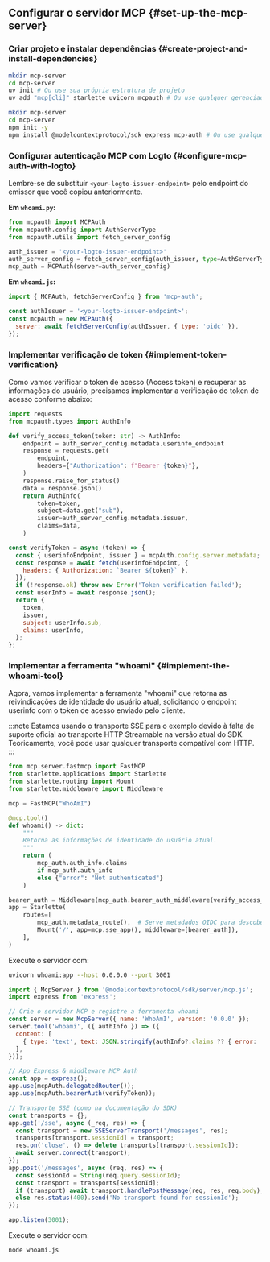 
## Configurar o servidor MCP \{#set-up-the-mcp-server}

### Criar projeto e instalar dependências \{#create-project-and-install-dependencies}

<Tabs groupId="sdk">
<TabItem value="python" label="Python">

```bash
mkdir mcp-server
cd mcp-server
uv init # Ou use sua própria estrutura de projeto
uv add "mcp[cli]" starlette uvicorn mcpauth # Ou use qualquer gerenciador de pacotes de sua preferência
```

</TabItem>
<TabItem value="node" label="Node.js">

```bash
mkdir mcp-server
cd mcp-server
npm init -y
npm install @modelcontextprotocol/sdk express mcp-auth # Ou use qualquer gerenciador de pacotes de sua preferência
```

</TabItem>
</Tabs>

### Configurar autenticação MCP com Logto \{#configure-mcp-auth-with-logto}

Lembre-se de substituir `<your-logto-issuer-endpoint>` pelo endpoint do emissor que você copiou anteriormente.

<Tabs groupId="sdk">
<TabItem value="python" label="Python">

**Em `whoami.py`:**

```python
from mcpauth import MCPAuth
from mcpauth.config import AuthServerType
from mcpauth.utils import fetch_server_config

auth_issuer = '<your-logto-issuer-endpoint>'
auth_server_config = fetch_server_config(auth_issuer, type=AuthServerType.OIDC)
mcp_auth = MCPAuth(server=auth_server_config)
```

</TabItem>
<TabItem value="node" label="Node.js">

**Em `whoami.js`:**

```js
import { MCPAuth, fetchServerConfig } from 'mcp-auth';

const authIssuer = '<your-logto-issuer-endpoint>';
const mcpAuth = new MCPAuth({
  server: await fetchServerConfig(authIssuer, { type: 'oidc' }),
});
```

</TabItem>
</Tabs>

### Implementar verificação de token \{#implement-token-verification}

Como vamos verificar o token de acesso (Access token) e recuperar as informações do usuário, precisamos implementar a verificação do token de acesso conforme abaixo:

<Tabs groupId="sdk">
<TabItem value="python" label="Python">

```python
import requests
from mcpauth.types import AuthInfo

def verify_access_token(token: str) -> AuthInfo:
    endpoint = auth_server_config.metadata.userinfo_endpoint
    response = requests.get(
        endpoint,
        headers={"Authorization": f"Bearer {token}"},
    )
    response.raise_for_status()
    data = response.json()
    return AuthInfo(
        token=token,
        subject=data.get("sub"),
        issuer=auth_server_config.metadata.issuer,
        claims=data,
    )
```

</TabItem>
<TabItem value="node" label="Node.js">

```js
const verifyToken = async (token) => {
  const { userinfoEndpoint, issuer } = mcpAuth.config.server.metadata;
  const response = await fetch(userinfoEndpoint, {
    headers: { Authorization: `Bearer ${token}` },
  });
  if (!response.ok) throw new Error('Token verification failed');
  const userInfo = await response.json();
  return {
    token,
    issuer,
    subject: userInfo.sub,
    claims: userInfo,
  };
};
```

</TabItem>
</Tabs>

### Implementar a ferramenta "whoami" \{#implement-the-whoami-tool}

Agora, vamos implementar a ferramenta "whoami" que retorna as reivindicações de identidade do usuário atual, solicitando o endpoint userinfo com o token de acesso enviado pelo cliente.

:::note
Estamos usando o transporte SSE para o exemplo devido à falta de suporte oficial ao transporte HTTP Streamable na versão atual do SDK. Teoricamente, você pode usar qualquer transporte compatível com HTTP.
:::

<Tabs groupId="sdk">
<TabItem value="python" label="Python">

```python
from mcp.server.fastmcp import FastMCP
from starlette.applications import Starlette
from starlette.routing import Mount
from starlette.middleware import Middleware

mcp = FastMCP("WhoAmI")

@mcp.tool()
def whoami() -> dict:
    """
    Retorna as informações de identidade do usuário atual.
    """
    return (
        mcp_auth.auth_info.claims
        if mcp_auth.auth_info
        else {"error": "Not authenticated"}
    )

bearer_auth = Middleware(mcp_auth.bearer_auth_middleware(verify_access_token))
app = Starlette(
    routes=[
        mcp_auth.metadata_route(),  # Serve metadados OIDC para descoberta
        Mount('/', app=mcp.sse_app(), middleware=[bearer_auth]),
    ],
)
```

Execute o servidor com:

```bash
uvicorn whoami:app --host 0.0.0.0 --port 3001
```

</TabItem>
<TabItem value="node" label="Node.js">

```js
import { McpServer } from '@modelcontextprotocol/sdk/server/mcp.js';
import express from 'express';

// Crie o servidor MCP e registre a ferramenta whoami
const server = new McpServer({ name: 'WhoAmI', version: '0.0.0' });
server.tool('whoami', ({ authInfo }) => ({
  content: [
    { type: 'text', text: JSON.stringify(authInfo?.claims ?? { error: 'Not authenticated' }) },
  ],
}));

// App Express & middleware MCP Auth
const app = express();
app.use(mcpAuth.delegatedRouter());
app.use(mcpAuth.bearerAuth(verifyToken));

// Transporte SSE (como na documentação do SDK)
const transports = {};
app.get('/sse', async (_req, res) => {
  const transport = new SSEServerTransport('/messages', res);
  transports[transport.sessionId] = transport;
  res.on('close', () => delete transports[transport.sessionId]);
  await server.connect(transport);
});
app.post('/messages', async (req, res) => {
  const sessionId = String(req.query.sessionId);
  const transport = transports[sessionId];
  if (transport) await transport.handlePostMessage(req, res, req.body);
  else res.status(400).send('No transport found for sessionId');
});

app.listen(3001);
```

Execute o servidor com:

```bash
node whoami.js
```

</TabItem>
</Tabs>

